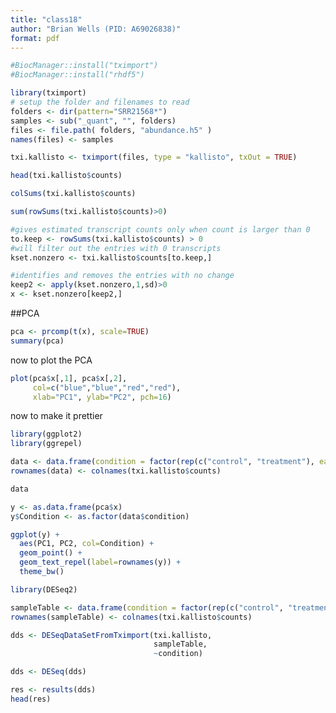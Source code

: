 ```yaml
---
title: "class18"
author: "Brian Wells (PID: A69026838)"
format: pdf
---
```


```r
#BiocManager::install("tximport")
#BiocManager::install("rhdf5")
```

```r
library(tximport)
# setup the folder and filenames to read
folders <- dir(pattern="SRR21568*")
samples <- sub("_quant", "", folders)
files <- file.path( folders, "abundance.h5" )
names(files) <- samples

txi.kallisto <- tximport(files, type = "kallisto", txOut = TRUE)
```

```r
head(txi.kallisto$counts)
```

```r
colSums(txi.kallisto$counts)
```

```r
sum(rowSums(txi.kallisto$counts)>0)
```

```r
#gives estimated transcript counts only when count is larger than 0
to.keep <- rowSums(txi.kallisto$counts) > 0
#will filter out the entries with 0 transcripts
kset.nonzero <- txi.kallisto$counts[to.keep,]
```

```r
#identifies and removes the entries with no change
keep2 <- apply(kset.nonzero,1,sd)>0
x <- kset.nonzero[keep2,]
```

##PCA

```r
pca <- prcomp(t(x), scale=TRUE)
summary(pca)
```
now to plot the PCA

```r
plot(pca$x[,1], pca$x[,2],
     col=c("blue","blue","red","red"),
     xlab="PC1", ylab="PC2", pch=16)
```


now to make it prettier
```r
library(ggplot2)
library(ggrepel)

data <- data.frame(condition = factor(rep(c("control", "treatment"), each = 2)))
rownames(data) <- colnames(txi.kallisto$counts)

data
```
```r
y <- as.data.frame(pca$x)
y$Condition <- as.factor(data$condition)

ggplot(y) +
  aes(PC1, PC2, col=Condition) +
  geom_point() +
  geom_text_repel(label=rownames(y)) +
  theme_bw()
```


```r
library(DESeq2)

sampleTable <- data.frame(condition = factor(rep(c("control", "treatment"), each = 2)))
rownames(sampleTable) <- colnames(txi.kallisto$counts)
```

```r
dds <- DESeqDataSetFromTximport(txi.kallisto,
                                sampleTable, 
                                ~condition)
```
```r
dds <- DESeq(dds)
```

```r
res <- results(dds)
head(res)
```
















